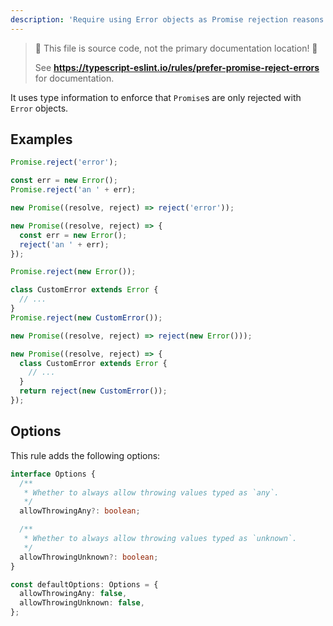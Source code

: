 ---
description: 'Require using Error objects as Promise rejection reasons.'
---


> 🛑 This file is source code, not the primary documentation location! 🛑
>
> See **https://typescript-eslint.io/rules/prefer-promise-reject-errors** for documentation.

It uses type information to enforce that `Promise`s are only rejected with `Error` objects.

## Examples

<Tabs>
<TabItem value="❌ Incorrect">

```ts
Promise.reject('error');

const err = new Error();
Promise.reject('an ' + err);

new Promise((resolve, reject) => reject('error'));

new Promise((resolve, reject) => {
  const err = new Error();
  reject('an ' + err);
});
```

</TabItem>
<TabItem value="✅ Correct">

```ts
Promise.reject(new Error());

class CustomError extends Error {
  // ...
}
Promise.reject(new CustomError());

new Promise((resolve, reject) => reject(new Error()));

new Promise((resolve, reject) => {
  class CustomError extends Error {
    // ...
  }
  return reject(new CustomError());
});
```

</TabItem>
</Tabs>

## Options

This rule adds the following options:

```ts
interface Options {
  /**
   * Whether to always allow throwing values typed as `any`.
   */
  allowThrowingAny?: boolean;

  /**
   * Whether to always allow throwing values typed as `unknown`.
   */
  allowThrowingUnknown?: boolean;
}

const defaultOptions: Options = {
  allowThrowingAny: false,
  allowThrowingUnknown: false,
};
```

